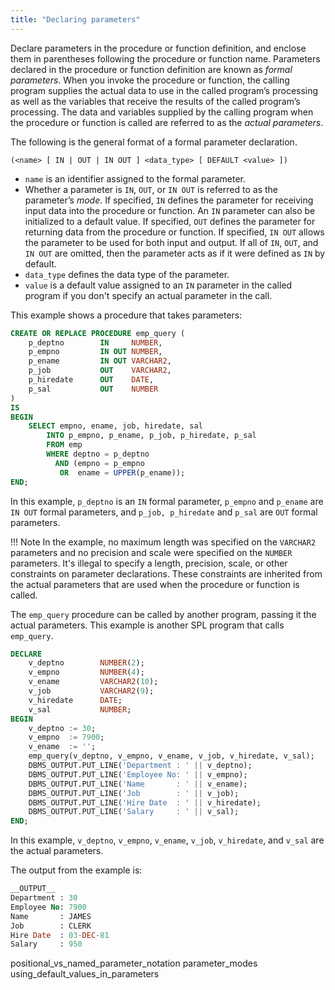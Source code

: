 ```yaml
---
title: "Declaring parameters"
---
```


Declare parameters in the procedure or function definition, and enclose them in parentheses following the procedure or function name. Parameters declared in the procedure or function definition are known as *formal parameters*. When you invoke the procedure or function, the calling program supplies the actual data to use in the called program’s processing as well as the variables that receive the results of the called program’s processing. The data and variables supplied by the calling program when the procedure or function is called are referred to as the *actual parameters*.

The following is the general format of a formal parameter declaration.

```text
(<name> [ IN | OUT | IN OUT ] <data_type> [ DEFAULT <value> ])
```

-  `name` is an identifier assigned to the formal parameter. 
-  Whether a parameter is `IN`, `OUT`, or `IN OUT` is referred to as the parameter’s *mode*. If specified, `IN` defines the parameter for receiving input data into the procedure or function. An `IN` parameter can also be initialized to a default value. If specified, `OUT` defines the parameter for returning data from the procedure or function. If specified, `IN OUT` allows the parameter to be used for both input and output. If all of `IN`, `OUT`, and `IN OUT` are omitted, then the parameter acts as if it were defined as `IN` by default.  
-  `data_type` defines the data type of the parameter. 
-  `value` is a default value assigned to an `IN` parameter in the called program if you don't specify an actual parameter in the call.

This example shows a procedure that takes parameters:

```sql
CREATE OR REPLACE PROCEDURE emp_query (
    p_deptno        IN     NUMBER,
    p_empno         IN OUT NUMBER,
    p_ename         IN OUT VARCHAR2,
    p_job           OUT    VARCHAR2,
    p_hiredate      OUT    DATE,
    p_sal           OUT    NUMBER
)
IS
BEGIN
    SELECT empno, ename, job, hiredate, sal
        INTO p_empno, p_ename, p_job, p_hiredate, p_sal
        FROM emp
        WHERE deptno = p_deptno
          AND (empno = p_empno
           OR  ename = UPPER(p_ename));
END;
```

In this example, `p_deptno` is an `IN` formal parameter, `p_empno` and `p_ename` are `IN OUT` formal parameters, and `p_job, p_hiredate` and `p_sal` are `OUT` formal parameters.

!!! Note
    In the example, no maximum length was specified on the `VARCHAR2` parameters and no precision and scale were specified on the `NUMBER` parameters. It's illegal to specify a length, precision, scale, or other constraints on parameter declarations. These constraints are inherited from the actual parameters that are used when the procedure or function is called.

The `emp_query` procedure can be called by another program, passing it the actual parameters. This example is another SPL program that calls `emp_query`.

```sql
DECLARE
    v_deptno        NUMBER(2);
    v_empno         NUMBER(4);
    v_ename         VARCHAR2(10);
    v_job           VARCHAR2(9);
    v_hiredate      DATE;
    v_sal           NUMBER;
BEGIN
    v_deptno := 30;
    v_empno  := 7900;
    v_ename  := '';
    emp_query(v_deptno, v_empno, v_ename, v_job, v_hiredate, v_sal);
    DBMS_OUTPUT.PUT_LINE('Department : ' || v_deptno);
    DBMS_OUTPUT.PUT_LINE('Employee No: ' || v_empno);
    DBMS_OUTPUT.PUT_LINE('Name       : ' || v_ename);
    DBMS_OUTPUT.PUT_LINE('Job        : ' || v_job);
    DBMS_OUTPUT.PUT_LINE('Hire Date  : ' || v_hiredate);
    DBMS_OUTPUT.PUT_LINE('Salary     : ' || v_sal);
END;
```

In this example, `v_deptno`, `v_empno`, `v_ename`, `v_job`, `v_hiredate`, and `v_sal` are the actual parameters.

The output from the example is:

```sql
__OUTPUT__
Department : 30
Employee No: 7900
Name       : JAMES
Job        : CLERK
Hire Date  : 03-DEC-81
Salary     : 950
```

<div class="toctree" maxdepth="3">

positional_vs_named_parameter_notation parameter_modes using_default_values_in_parameters

</div>
